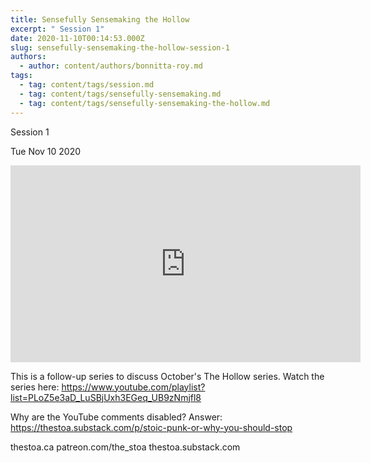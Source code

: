 ```yaml
---
title: Sensefully Sensemaking the Hollow
excerpt: " Session 1"
date: 2020-11-10T00:14:53.000Z
slug: sensefully-sensemaking-the-hollow-session-1
authors:
  - author: content/authors/bonnitta-roy.md
tags:
  - tag: content/tags/session.md
  - tag: content/tags/sensefully-sensemaking.md
  - tag: content/tags/sensefully-sensemaking-the-hollow.md
---
```




 Session 1

Tue Nov 10 2020

<iframe width="560" height="315" src="https://www.youtube.com/embed/ZQEpVxeFQPs" title="Sensefully Sensemaking the Hollow: Session 1 w/ Bonnitta Roy" frameborder="0" allow="accelerometer; autoplay; clipboard-write; encrypted-media; gyroscope; picture-in-picture" allowfullscreen ></iframe>

This is a follow-up series to discuss October's The Hollow series. Watch the series here: https://www.youtube.com/playlist?list=PLoZ5e3aD_LuSBjUxh3EGeq_UB9zNmjfl8

Why are the YouTube comments disabled? Answer: https://thestoa.substack.com/p/stoic-punk-or-why-you-should-stop

thestoa.ca
patreon.com/the_stoa
thestoa.substack.com


